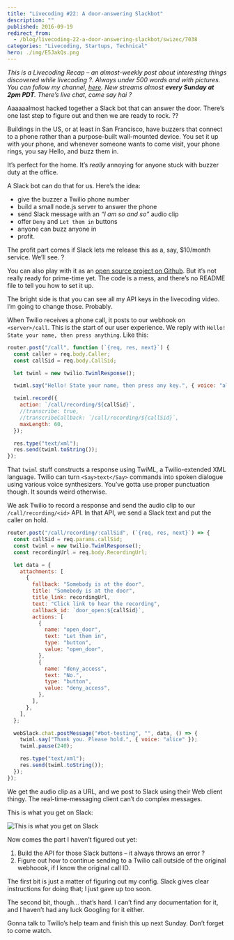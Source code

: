 ```yaml
---
title: "Livecoding #22: A door-answering Slackbot"
description: ""
published: 2016-09-19
redirect_from:
  - /blog/livecoding-22-a-door-answering-slackbot/swizec/7038
categories: "Livecoding, Startups, Technical"
hero: ./img/E5JakQs.png
---
```


_This is a Livecoding Recap – an almost-weekly post about interesting things discovered while livecoding ?. Always under 500 words and with pictures. You can follow my channel, [here](https://livecoding.tv/swizec). New streams almost **every Sunday at 2pm PDT**. There’s live chat, come say hai ?_

Aaaaaalmost hacked together a Slack bot that can answer the door. There’s one last step to figure out and then we are ready to rock. ??

Buildings in the US, or at least in San Francisco, have buzzers that connect to a phone rather than a purpose-built wall-mounted device. You set it up with your phone, and whenever someone wants to come visit, your phone rings, you say Hello, and buzz them in.

It’s perfect for the home. It’s _really_ annoying for anyone stuck with buzzer duty at the office.

A Slack bot can do that for us. Here’s the idea:

- give the buzzer a Twilio phone number
- build a small node.js server to answer the phone
- send Slack message with an _“I am so and so”_ audio clip
- offer `Deny` and `Let them in` buttons
- anyone can buzz anyone in
- profit.

The profit part comes if Slack lets me release this as a, say, $10/month service. We’ll see. ?

You can also play with it as an [open source project on Github](https://github.com/Swizec/door-answer-slackbot). But it’s not really ready for prime-time yet. The code is a mess, and there’s no README file to tell you how to set it up.

The bright side is that you can see all my API keys in the livecoding video. I’m going to change those. Probably.

When Twilio receives a phone call, it posts to our webhook on `<server>/call`. This is the start of our user experience. We reply with `Hello! State your name, then press anything`. Like this:

```javascript
router.post("/call", function (`{req, res, next}`) {
  const caller = req.body.Caller;
  const callSid = req.body.CallSid;

  let twiml = new twilio.TwimlResponse();

  twiml.say("Hello! State your name, then press any key.", { voice: "alice" });

  twiml.record({
    action: `/call/recording/${callSid}`,
    //transcribe: true,
    //transcribeCallback: `/call/recording/${callSid}`,
    maxLength: 60,
  });

  res.type("text/xml");
  res.send(twiml.toString());
});
```

That `twiml` stuff constructs a response using TwiML, a Twilio-extended XML language. Twilio can turn `<Say>text</Say>` commands into spoken dialogue using various voice synthesizers. You’ve gotta use proper punctuation though. It sounds weird otherwise.

We ask Twilio to record a response and send the audio clip to our `/call/recording/<id>` API. In that API, we send a Slack text and put the caller on hold.

```javascript
router.post("/call/recording/:callSid", (`{req, res, next}`) => {
  const callSid = req.params.callSid;
  const twiml = new twilio.TwimlResponse();
  const recordingUrl = req.body.RecordingUrl;

  let data = {
    attachments: [
      {
        fallback: "Somebody is at the door",
        title: "Somebody is at the door",
        title_link: recordingUrl,
        text: "Click link to hear the recording",
        callback_id: `door_open:${callSid}`,
        actions: [
          {
            name: "open_door",
            text: "Let them in",
            type: "button",
            value: "open_door",
          },
          {
            name: "deny_access",
            text: "No.",
            type: "button",
            value: "deny_access",
          },
        ],
      },
    ],
  };

  webSlack.chat.postMessage("#bot-testing", "", data, () => {
    twiml.say("Thank you. Please hold.", { voice: "alice" });
    twiml.pause(240);

    res.type("text/xml");
    res.send(twiml.toString());
  });
});
```

We get the audio clip as a URL, and we post to Slack using their Web client thingy. The real-time-messaging client can’t do complex messages.

This is what you get on Slack:

![This is what you get on Slack](./img/E5JakQs.png)

Now comes the part I haven’t figured out yet:

1.  Build the API for those Slack buttons – it always throws an error ?
2.  Figure out how to continue sending to a Twilio call outside of the original webhoook, if I know the original call ID.

The first bit is just a matter of figuring out my config. Slack gives clear instructions for doing that; I just gave up too soon.

The second bit, though… that’s hard. I can’t find any documentation for it, and I haven’t had any luck Googling for it either.

Gonna talk to Twilio’s help team and finish this up next Sunday. Don’t forget to come watch.